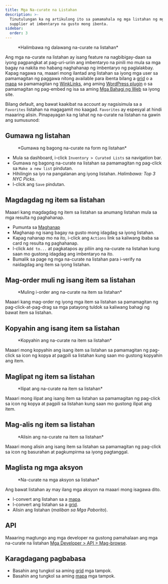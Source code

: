 ```yaml
---
title: Mga Na-curate na Listahan
description: >-
  Tinutulungan ka ng artikulong ito sa pamamahala ng mga listahan ng mga
  supplier at imbentaryo na gusto mong ibenta.
sidebar:
  order: 3
---
```


<figure>
  <CloudinaryImage width="700" height="225" resize="scale" quality="best" alt="Mga na-curate na listahan" src="academy/curated-lists" errorImage="noimage_opaque_nyrtl0.png" />

  <figcaption>*Halimbawa ng dalawang na-curate na listahan*</figcaption>
</figure>


Ang mga na-curate na listahan ay isang feature na nagbibigay-daan sa iyong pagpangkat at pag-uri-uriin ang imbentaryo na pinili mo mula sa mga bagay na nakita mo habang naghahanap ng imbentaryo ng paglalakbay.
Kapag nagawa na, maaari mong ilantad ang listahan sa iyong mga user sa pamamagitan ng paggawa nitong available para ibenta bilang a [grid](/studio/grids) o a [mapa](/studio/maps) sa pamamagitan ng [WinkLinks](/link-manager/wink-links), ang aming [WordPress plugin](/developers/wordpress/) o sa pamamagitan ng pag-embed ng isa sa aming [Mga Bahagi ng Web](/developers/web-components) sa iyong site.

Bilang default, ang bawat kaakibat na account ay nagsisimula sa a `Favorites` listahan na magagamit mo kaagad. `Favorites` ay espesyal at hindi maaaring alisin.
Pinapayagan ka ng lahat ng na-curate na listahan na gawin ang sumusunod:

## Gumawa ng listahan

<figure>
  <CloudinaryImage width="350" height="219" resize="scale" quality="best" alt="Gumawa ng na-curate na listahan" src="academy/create-curated-list" errorImage="noimage_opaque_nyrtl0.png" />

  <figcaption>*Gumawa ng bagong na-curate na form ng listahan*</figcaption>
</figure>


* Mula sa dashboard, i-click `Inventory > Curated Lists` sa navigation bar.
* Gumawa ng bagong na-curate na listahan sa pamamagitan ng pag-click sa `Make a new list` pindutan.
* Hihilingin sa iyo na pangalanan ang iyong listahan. *Halimbawa: Top 3 NYC Picks*.
* I-click ang `Save` pindutan.

## Magdagdag ng item sa listahan

Maaari kang magdagdag ng item sa listahan sa anumang listahan mula sa mga resulta ng paghahanap.

* Pumunta sa [Maghanap](/studio/search)
* Maghanap ng isang bagay na gusto mong idagdag sa iyong listahan.
* Kapag nahanap mo na ito, i-click ang `Actions` link sa kaliwang ibaba sa card ng resulta ng paghahanap.
* I-click `Add to...` at pagkatapos ay piliin ang na-curate na listahan kung saan mo gustong idagdag ang imbentaryo na ito.
* Bumalik sa page ng mga na-curate na listahan para i-verify na naidagdag ang item sa iyong listahan.

## Mag-order muli ng isang item sa listahan

<figure>
  <CloudinaryImage width="350" height="183" resize="scale" quality="best" alt="Muling i-order ang na-curate na item sa listahan" src="academy/reorder-curated-list" errorImage="noimage_opaque_nyrtl0.png" />

  <figcaption>*Muling i-order ang na-curate na item sa listahan*</figcaption>
</figure>


Maaari kang mag-order ng iyong mga item sa listahan sa pamamagitan ng pag-click-at-pag-drag sa mga patayong tuldok sa kaliwang bahagi ng bawat item sa listahan.

## Kopyahin ang isang item sa listahan

<figure>
  <CloudinaryImage width="450" height="178" resize="scale" quality="best" alt="Kopyahin sa na-curate na item sa listahan" src="academy/copy-to-curated-list" errorImage="noimage_opaque_nyrtl0.png" />

  <figcaption>*Kopyahin ang na-curate na item sa listahan*</figcaption>
</figure>


Maaari mong kopyahin ang isang item sa listahan sa pamamagitan ng pag-click sa icon ng kopya at pagpili sa listahan kung saan mo gustong kopyahin ang item.

## Maglipat ng item sa listahan

<figure>
  <CloudinaryImage width="450" height="173" resize="scale" quality="best" alt="Ilipat ang na-curate na item sa listahan" src="academy/move-to-curated-list" errorImage="noimage_opaque_nyrtl0.png" />

  <figcaption>*Ilipat ang na-curate na item sa listahan*</figcaption>
</figure>


Maaari mong ilipat ang isang item sa listahan sa pamamagitan ng pag-click sa icon ng kopya at pagpili sa listahan kung saan mo gustong ilipat ang item.

## Mag-alis ng item sa listahan

<figure>
  <CloudinaryImage width="350" height="216" resize="scale" quality="best" alt="Alisin ang na-curate na item sa listahan" src="academy/remove-curated-list-item" errorImage="noimage_opaque_nyrtl0.png" />

  <figcaption>*Alisin ang na-curate na item sa listahan*</figcaption>
</figure>


Maaari mong alisin ang isang item sa listahan sa pamamagitan ng pag-click sa icon ng basurahan at pagkumpirma sa iyong pagtanggal.

## Maglista ng mga aksyon

<figure>
  <CloudinaryImage width="350" height="183" resize="scale" quality="best" alt="Na-curate na mga aksyon sa listahan" src="academy/curated-list-actions" errorImage="noimage_opaque_nyrtl0.png" />

  <figcaption>*Na-curate na mga aksyon sa listahan*</figcaption>
</figure>


Ang bawat listahan ay may ilang mga aksyon na maaari mong isagawa dito.

* I-convert ang listahan sa a [mapa](/studio/maps).
* I-convert ang listahan sa a [grid](/studio/grids).
* Alisin ang listahan (*maliban sa Mga Paborito*).

## API

Maaaring magtungo ang mga developer na gustong pamahalaan ang mga na-curate na listahan [Mga Developer > API > Mag-browse](/developers/apis/#browse-api).

## Karagdagang pagbabasa

* Basahin ang tungkol sa aming [grid](/studio/grids) mga tampok.
* Basahin ang tungkol sa aming [mapa](/studio/maps) mga tampok.

